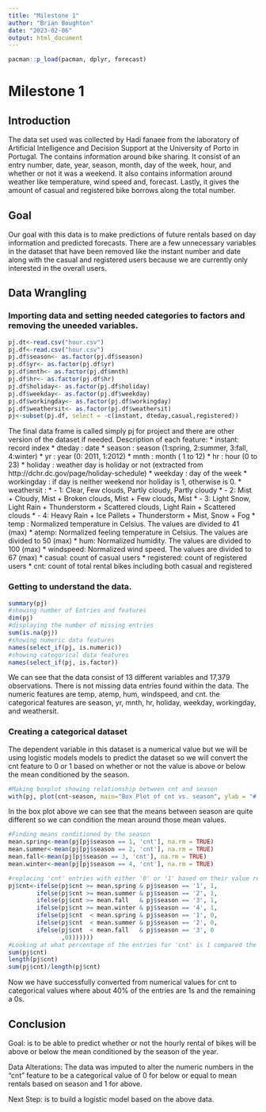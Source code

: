 ```yaml
---
title: "Milestone 1"
author: "Brian Boughton"
date: "2023-02-06"
output: html_document
---
```


```r
pacman::p_load(pacman, dplyr, forecast)
```

# Milestone 1

## Introduction
The data set used was collected by Hadi fanaee from the laboratory of Artificial Intelligence and Decision Support at the University of Porto in Portugal. The contains information around bike sharing. It consist of an entry number, date, year, season, month, day of the week, hour, and whether or not it was a weekend. It also contains information around weather like temperature, wind speed and, forecast. Lastly, it gives the amount of casual and registered bike borrows along the total number.

## Goal

Our goal with this data is to make predictions of future rentals based on day information and predicted forecasts. There are a few unnecessary
variables in the dataset that have been removed like the instant number and date along with the casual and registered users because we are currently only interested in the overall users.

## Data Wrangling

### Importing data and setting needed categories to factors and removing the uneeded variables.
```r
pj.dt<-read.csv("hour.csv")
pj.df<-read.csv("hour.csv")
pj.df$season<- as.factor(pj.df$season)
pj.df$yr<- as.factor(pj.df$yr)
pj.df$mnth<- as.factor(pj.df$mnth)
pj.df$hr<- as.factor(pj.df$hr)
pj.df$holiday<- as.factor(pj.df$holiday)
pj.df$weekday<- as.factor(pj.df$weekday)
pj.df$workingday<- as.factor(pj.df$workingday)
pj.df$weathersit<- as.factor(pj.df$weathersit)
pj<-subset(pj.df, select = -c(instant, dteday,casual,registered))
```

The final data frame is called simply pj for project and there are other version of the dataset if needed.
Description of each feature:
* instant: record index
* dteday : date
* season : season (1:spring, 2:summer, 3:fall, 4:winter)
* yr : year (0: 2011, 1:2012)
* mnth : month ( 1 to 12)
* hr : hour (0 to 23)
* holiday : weather day is holiday or not (extracted from http://dchr.dc.gov/page/holiday-schedule)
* weekday : day of the week
* workingday : if day is neither weekend nor holiday is 1, otherwise is 0.
* weathersit : 
* - 1: Clear, Few clouds, Partly cloudy, Partly cloudy
*	- 2: Mist + Cloudy, Mist + Broken clouds, Mist + Few clouds, Mist
*	- 3: Light Snow, Light Rain + Thunderstorm + Scattered clouds, Light Rain + Scattered clouds
*	- 4: Heavy Rain + Ice Pallets + Thunderstorm + Mist, Snow + Fog
* temp : Normalized temperature in Celsius. The values are divided to 41 (max)
* atemp: Normalized feeling temperature in Celsius. The values are divided to 50 (max)
* hum: Normalized humidity. The values are divided to 100 (max)
* windspeed: Normalized wind speed. The values are divided to 67 (max)
* casual: count of casual users
* registered: count of registered users
* cnt: count of total rental bikes including both casual and registered


### Getting to understand the data.

```r
summary(pj)
#showing number of Entries and features
dim(pj)
#displaying the number of missing entries
sum(is.na(pj))
#showing numeric data features
names(select_if(pj, is.numeric))
#showing categorical data features
names(select_if(pj, is.factor))
```

We can see that the data consist of 13 different variables and 17,379 observations. There is not missing data entries found within the data. The numeric features are temp, atemp, hum, windspeed, and cnt. the categorical features are season, yr, mnth, hr, holiday, weekday, workingday, and weathersit.

### Creating a categorical dataset

The dependent variable in this dataset is a numerical value but we will be using logistic models models to predict the dataset so we will convert the cnt feature to 0 or 1 based on whether or not the value is above or below the mean conditioned by the season.

```r
#Making boxplot showing relationship between cnt and season
with(pj, plot(cnt~season, main="Box Plot of cnt vs. season", ylab = "# of bikes rented", xlab="Seasons"))
```

In the box plot above we can see that the means between season are quite different so we can condition the mean around those mean values.

```r
#Finding means conditioned by the season
mean.spring<-mean(pj[pj$season == 1, 'cnt'], na.rm = TRUE)
mean.summer<-mean(pj[pj$season == 2, 'cnt'], na.rm = TRUE)
mean.fall<-mean(pj[pj$season == 3, 'cnt'], na.rm = TRUE)
mean.winter<-mean(pj[pj$season == 4, 'cnt'], na.rm = TRUE)

#replacing 'cnt' entries with either '0' or '1' based on their value relative to the conditioned mean.
pj$cnt<-ifelse(pj$cnt >= mean.spring & pj$season == '1', 1,
        ifelse(pj$cnt >= mean.summer & pj$season == '2', 1,
        ifelse(pj$cnt >= mean.fall   & pj$season == '3', 1,
        ifelse(pj$cnt >= mean.winter & pj$season == '4', 1,
        ifelse(pj$cnt  < mean.spring & pj$season == '1', 0,     
        ifelse(pj$cnt  < mean.summer & pj$season == '2', 0,
        ifelse(pj$cnt  < mean.fall   & pj$season == '3', 0
               ,0)))))))
#Looking at what percentage of the entries for 'cnt' is 1 compared the whole data set.
sum(pj$cnt)
length(pj$cnt)
sum(pj$cnt)/length(pj$cnt)
```

Now we have successfully converted from numerical values for cnt to categorical values where about 40% of the entries are 1s and the remaining a 0s.


## Conclusion

Goal: is to be able to predict whether or not the hourly rental of bikes will be above or below the mean conditioned by the season of the year.

Data Alterations: The data was imputed to alter the numeric numbers in the "cnt" feature to be a categorical value of 0 for below or equal to mean rentals based on season and 1 for above.

Next Step: is to build a logistic model based on the above data.
